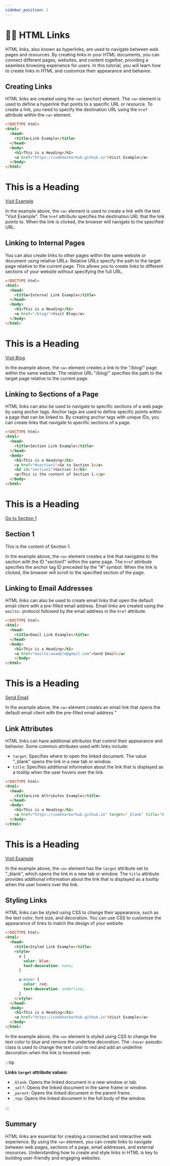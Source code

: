 ```yaml
---
sidebar_position: 1
---
```


# 🙋🏻 HTML Links

HTML links, also known as hyperlinks, are used to navigate between web pages and resources. By creating links in your HTML documents, you can connect different pages, websites, and content together, providing a seamless browsing experience for users. In this tutorial, you will learn how to create links in HTML and customize their appearance and behavior.

## Creating Links

HTML links are created using the `<a>` (anchor) element. The `<a>` element is used to define a hyperlink that points to a specific URL or resource. To create a link, you need to specify the destination URL using the `href` attribute within the `<a>` element.

```html title="index.html"
<!DOCTYPE html>
<html>
  <head>
    <title>Link Example</title>
  </head>
  <body>
    <h1>This is a Heading</h1>
    <a href="https://codeharborhub.github.io">Visit Example</a>
  </body>
</html>
```

<BrowserWindow url="http://.../index.html">
  <div>
    <h1>This is a Heading</h1>
    <a href="https://codeharborhub.github.io">Visit Example</a>
  </div>
</BrowserWindow>

In the example above, the `<a>` element is used to create a link with the text "Visit Example". The `href` attribute specifies the destination URL that the link points to. When the link is clicked, the browser will navigate to the specified URL.

## Linking to Internal Pages

You can also create links to other pages within the same website or document using relative URLs. Relative URLs specify the path to the target page relative to the current page. This allows you to create links to different sections of your website without specifying the full URL.

```html title="index.html"
<!DOCTYPE html>
<html>
  <head>
    <title>Internal Link Example</title>
  </head>
  <body>
    <h1>This is a Heading</h1>
    <a href="/blog/">Visit Blog</a>
  </body>
</html>
```

<BrowserWindow url="http://.../index.html">
  <div>
    <h1>This is a Heading</h1>
    <a href="/blog/">Visit Blog</a>
  </div>
</BrowserWindow>

In the example above, the `<a>` element creates a link to the "/blog/" page within the same website. The relative URL "/blog/" specifies the path to the target page relative to the current page.

## Linking to Sections of a Page

HTML links can also be used to navigate to specific sections of a web page by using anchor tags. Anchor tags are used to define specific points within a page that can be linked to. By creating anchor tags with unique IDs, you can create links that navigate to specific sections of a page.

```html title="index.html"
<!DOCTYPE html>
<html>
  <head>
    <title>Section Link Example</title>
  </head>
  <body>
    <h1>This is a Heading</h1>
    <a href="#section1">Go to Section 1</a>
    <h2 id="section1">Section 1</h2>
    <p>This is the content of Section 1.</p>
  </body>
</html>
```

<BrowserWindow url="http://.../index.html">
  <div>
    <h1>This is a Heading</h1>
    <a href="#section1">Go to Section 1</a>
    <h2 id="section1">Section 1</h2>
    <p>This is the content of Section 1.</p>
  </div>
</BrowserWindow>

In the example above, the `<a>` element creates a link that navigates to the section with the ID "section1" within the same page. The `href` attribute specifies the anchor tag ID preceded by the "#" symbol. When the link is clicked, the browser will scroll to the specified section of the page.

## Linking to Email Addresses

HTML links can also be used to create email links that open the default email client with a pre-filled email address. Email links are created using the `mailto:` protocol followed by the email address in the `href` attribute.

```html title="index.html"
<!DOCTYPE html>
<html>
  <head>
    <title>Email Link Example</title>
  </head>
  <body>
    <h1>This is a Heading</h1>
    <a href="mailto:example@gmail.com">Send Email</a>
    </body>
</html>
```

<BrowserWindow url="http://.../index.html">
  <div>
    <h1>This is a Heading</h1>
    <a href="mailto:example@gmail.com">Send Email</a>
  </div>
</BrowserWindow>

In the example above, the `<a>` element creates an email link that opens the default email client with the pre-filled email address "

## Link Attributes

HTML links can have additional attributes that control their appearance and behavior. Some common attributes used with links include:

- `target`: Specifies where to open the linked document. The value "_blank" opens the link in a new tab or window.
- `title`: Specifies additional information about the link that is displayed as a tooltip when the user hovers over the link.

```html title="index.html"
<!DOCTYPE html>
<html>
  <head>
    <title>Link Attributes Example</title>
  </head>
  <body>
    <h1>This is a Heading</h1>
    <a href="https://codeharborhub.github.io" target="_blank" title="Visit Example">Visit Example</a>
  </body>
</html>
```

<BrowserWindow url="http://.../index.html">
  <div>
    <h1>This is a Heading</h1>
    <a href="https://codeharborhub.github.io" target="_blank" title="Visit Example">Visit Example</a>
  </div>
</BrowserWindow>

In the example above, the `<a>` element has the `target` attribute set to "_blank", which opens the link in a new tab or window. The `title` attribute provides additional information about the link that is displayed as a tooltip when the user hovers over the link.

## Styling Links

HTML links can be styled using CSS to change their appearance, such as the text color, font size, and decoration. You can use CSS to customize the appearance of links to match the design of your website.

```html title="index.html"
<!DOCTYPE html>
<html>
  <head>
    <title>Styled Link Example</title>
    <style>
      a {
        color: blue;
        text-decoration: none;
      }

      a:hover {
        color: red;
        text-decoration: underline;
      }
    </style>
  </head>
  <body>
    <h1>This is a Heading</h1>
    <a href="https://codeharborhub.github.io">Visit Example</a>
  </body>
</html>
```

In the example above, the `<a>` element is styled using CSS to change the text color to blue and remove the underline decoration. The `:hover` pseudo-class is used to change the text color to red and add an underline decoration when the link is hovered over.

:::tip

**Links `target` attribute values:**

- `_blank`: Opens the linked document in a new window or tab.
- `_self`: Opens the linked document in the same frame or window.
- `_parent`: Opens the linked document in the parent frame.
- `_top`: Opens the linked document in the full body of the window.

:::

## Summary

HTML links are essential for creating a connected and interactive web experience. By using the `<a>` element, you can create links to navigate between web pages, sections of a page, email addresses, and external resources. Understanding how to create and style links in HTML is key to building user-friendly and engaging websites.